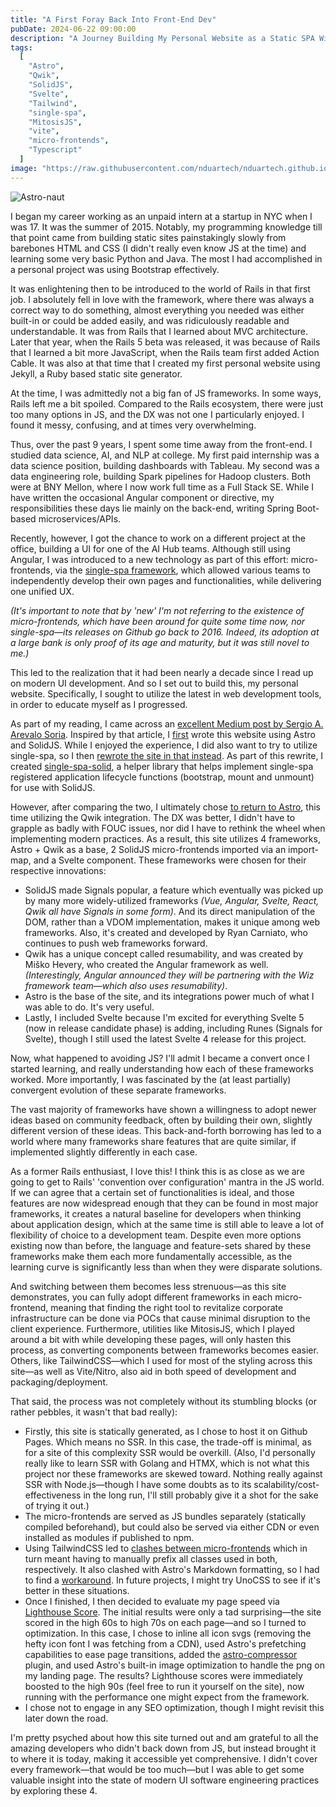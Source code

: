 ```yaml
---
title: "A First Foray Back Into Front-End Dev"
pubDate: 2024-06-22 09:00:00
description: "A Journey Building My Personal Website as a Static SPA With Micro-Frontends"
tags:
  [
    "Astro",
    "Qwik",
    "SolidJS",
    "Svelte",
    "Tailwind",
    "single-spa",
    "MitosisJS",
    "vite",
    "micro-frontends",
    "Typescript"
  ]
image: "https://raw.githubusercontent.com/nduartech/nduartech.github.io/master/packages/host/src/assets/astronaut.png"
---
```


<Image src={astronaut} alt="Astro-naut" class="w-1/4 h-1/4 mt-7 mb-7 rounded-r-3xl float-start mr-7"></Image>

<div class="reset-tw">
I began my career working as an unpaid intern at a startup in NYC when I was 17. It was the summer of 2015. Notably, my programming knowledge till that point came from building static sites painstakingly slowly from barebones HTML and CSS (I didn't really even know JS at the time) and learning some very basic Python and Java. The most I had accomplished in a personal project was using Bootstrap effectively.

It was enlightening then to be introduced to the world of Rails in that first job. I absolutely fell in love with the framework, where there was always a correct way to do something, almost everything you needed was either built-in or could be added easily, and was ridiculously readable and understandable. It was from Rails that I learned about MVC architecture. Later that year, when the Rails 5 beta was released, it was because of Rails that I learned a bit more JavaScript, when the Rails team first added Action Cable. It was also at that time that I created my first personal website using Jekyll, a Ruby based static site generator.

At the time, I was admittedly not a big fan of JS frameworks. In some ways, Rails left me a bit spoiled. Compared to the Rails ecosystem, there were just too many options in JS, and the DX was not one I particularly enjoyed. I found it messy, confusing, and at times very overwhelming.

Thus, over the past 9 years, I spent some time away from the front-end. I studied data science, AI, and NLP at college. My first paid internship was a data science position, building dashboards with Tableau. My second was a data engineering role, building Spark pipelines for Hadoop clusters. Both were at BNY Mellon, where I now work full time as a Full Stack SE. While I have written the occasional Angular component or directive, my responsibilities these days lie mainly on the back-end, writing Spring Boot-based microservices/APIs.

Recently, however, I got the chance to work on a different project at the office, building a UI for one of the AI Hub teams. Although still using Angular, I was introduced to a new technology as part of this effort: micro-frontends, via the [single-spa framework](https://single-spa.js.org/), which allowed various teams to independently develop their own pages and functionalities, while delivering one unified UX.

_(It's important to note that by 'new' I'm not referring to the existence of micro-frontends, which have been around for quite some time now, nor single-spa—its releases on Github go back to 2016. Indeed, its adoption at a large bank is only proof of its age and maturity, but it was still novel to me.)_

This led to the realization that it had been nearly a decade since I read up on modern UI development. And so I set out to build this, my personal website. Specifically, I sought to utilize the latest in web development tools, in order to educate myself as I progressed.

As part of my reading, I came across an [excellent Medium post by Sergio A. Arevalo Soria](https://medium.com/@sergio.a.soria/setting-up-micro-frontends-with-astro-and-ecma-script-modules-137340d2c520). Inspired by that article, I [first](https://github.com/nduartech/monorepo-v1) wrote this website using Astro and SolidJS. While I enjoyed the experience, I did also want to try to utilize single-spa, so I then [rewrote the site in that instead](https://github.com/nduartech/nduartech.github.io/tree/single-spa). As part of this rewrite, I created [single-spa-solid](https://github.com/nduartech/single-spa-solid), a helper library that helps implement single-spa registered application lifecycle functions (bootstrap, mount and unmount) for use with SolidJS.

However, after comparing the two, I ultimately chose [to return to Astro](https://github.com/nduartech/nduartech.github.io/tree/master), this time utilizing the Qwik integration. The DX was better, I didn't have to grapple as badly with FOUC issues, nor did I have to rethink the wheel when implementing modern practices. As a result, this site utilizes 4 frameworks, Astro + Qwik as a base, 2 SolidJS micro-frontends imported via an import-map, and a Svelte component. These frameworks were chosen for their respective innovations:


- SolidJS made Signals popular, a feature which eventually was picked up by many more widely-utilized frameworks <i>(Vue, Angular, Svelte, React, Qwik all have Signals in some form)</i>. And its direct manipulation of the DOM, rather than a VDOM implementation, makes it unique among web frameworks. Also, it's created and developed by Ryan Carniato, who continues to push web frameworks forward.
- Qwik has a unique concept called resumability, and was created by Miško Hevery, who created the Angular framework as well. <i>(Interestingly, Angular announced they will be partnering with the Wiz framework team—which also uses resumability)</i>.
- Astro is the base of the site, and its integrations power much of what I was able to do. It's very useful.
- Lastly, I included Svelte because I'm excited for everything Svelte 5 (now in release candidate phase) is adding, including Runes (Signals for Svelte), though I still used the latest Svelte 4 release for this project.

Now, what happened to avoiding JS? I'll admit I became a convert once I started learning, and really understanding how each of these frameworks worked. More importantly, I was fascinated by the (at least partially) convergent evolution of these separate frameworks.

The vast majority of frameworks have shown a willingness to adopt newer ideas based on community feedback, often by building their own, slightly different version of these ideas. This back-and-forth borrowing has led to a world where many frameworks share features that are quite similar, if implemented slightly differently in each case.

As a former Rails enthusiast, I love this! I think this is as close as we are going to get to Rails' 'convention over configuration' mantra in the JS world. If we can agree that a certain set of functionalities is ideal, and those features are now widespread enough that they can be found in most major frameworks, it creates a natural baseline for developers when thinking about application design, which at the same time is still able to leave a lot of flexibility of choice to a development team. Despite even more options existing now than before, the language and feature-sets shared by these frameworks make them each more fundamentally accessible, as the learning curve is significantly less than when they were disparate solutions.

And switching between them becomes less strenuous—as this site demonstrates, you can fully adopt different frameworks in each micro-frontend, meaning that finding the right tool to revitalize corporate infrastructure can be done via POCs that cause minimal disruption to the client experience. Furthermore, utilities like MitosisJS, which I played around a bit with while developing these pages, will only hasten this process, as converting components between frameworks becomes easier. Others, like TailwindCSS—which I used for most of the styling across this site—as well as Vite/Nitro, also aid in both speed of development and packaging/deployment.

That said, the process was not completely without its stumbling blocks (or rather pebbles, it wasn't that bad really):

- Firstly, this site is statically generated, as I chose to host it on Github Pages. Which means no SSR. In this case, the trade-off is minimal, as for a site of this complexity SSR would be overkill. (Also, I'd personally really like to learn SSR with Golang and HTMX, which is not what this project nor these frameworks are skewed toward. Nothing really against SSR with Node.js—though I have some doubts as to its scalability/cost-effectiveness in the long run, I'll still probably give it a shot for the sake of trying it out.)
- The micro-frontends are served as JS bundles separately (statically compiled beforehand), but could also be served via either CDN or even installed as modules if published to npm.
- Using TailwindCSS led to [clashes between micro-frontends](https://github.com/tailwindlabs/tailwindcss/discussions/6829) which in turn meant having to manually prefix all classes used in both, respectively. It also clashed with Astro's Markdown formatting, so I had to find a [workaround](https://www.swyx.io/tailwind-unreset). In future projects, I might try UnoCSS to see if it's better in these situations.
- Once I finished, I then decided to evaluate my page speed via [Lighthouse Score](https://pagespeed.web.dev/). The initial results were only a tad surprising—the site scored in the high 60s to high 70s on each page—and so I turned to optimization. In this case, I chose to inline all icon svgs (removing the hefty icon font I was fetching from a CDN), used Astro's prefetching capabilities to ease page transitions, added the [astro-compressor](https://github.com/sondr3/astro-compressor) plugin, and used Astro's built-in image optimization to handle the png on my landing page. The results? Lighthouse scores were immediately boosted to the high 90s (feel free to run it yourself on the site), now running with the performance one might expect from the framework.
- I chose not to engage in any SEO optimization, though I might revisit this later down the road.

I'm pretty psyched about how this site turned out and am grateful to all the amazing developers who didn't back down from JS, but instead brought it to where it is today, making it accessible yet comprehensive. I didn't cover every framework—that would be too much—but I was able to get some valuable insight into the state of modern UI software engineering practices by exploring these 4.
</div>
